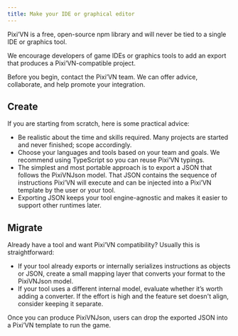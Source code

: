 ```yaml
---
title: Make your IDE or graphical editor
---
```


Pixi’VN is a free, open-source npm library and will never be tied to a single IDE or graphics tool.

We encourage developers of game IDEs or graphics tools to add an export that produces a Pixi’VN-compatible project.

<Callout type="info">

Before you begin, contact the Pixi’VN team. We can offer advice, collaborate, and help promote your integration.

</Callout>

## Create

If you are starting from scratch, here is some practical advice:

- Be realistic about the time and skills required. Many projects are started and never finished; scope accordingly.
- Choose your languages and tools based on your team and goals. We recommend using TypeScript so you can reuse Pixi’VN typings.
- The simplest and most portable approach is to export a JSON that follows the <DynamicLink href="/json">PixiVNJson</DynamicLink> model. That JSON contains the sequence of instructions Pixi’VN will execute and can be injected into a Pixi’VN template by the user or your tool.
- Exporting JSON keeps your tool engine-agnostic and makes it easier to support other runtimes later.

## Migrate

Already have a tool and want Pixi’VN compatibility? Usually this is straightforward:

- If your tool already exports or internally serializes instructions as objects or JSON, create a small mapping layer that converts your format to the <DynamicLink href="/json">PixiVNJson</DynamicLink> model.
- If your tool uses a different internal model, evaluate whether it’s worth adding a converter. If the effort is high and the feature set doesn't align, consider keeping it separate.

Once you can produce PixiVNJson, users can drop the exported JSON into a Pixi’VN template to run the game.
